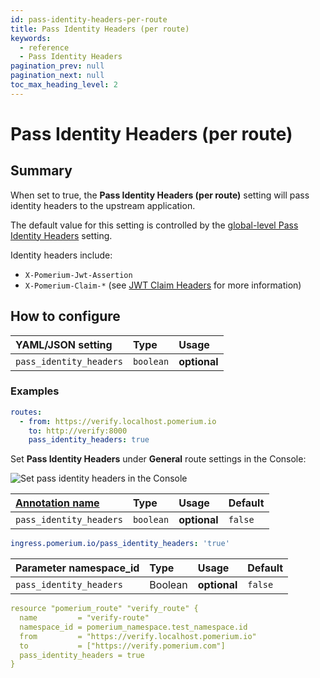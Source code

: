 ```yaml
---
id: pass-identity-headers-per-route
title: Pass Identity Headers (per route)
keywords:
  - reference
  - Pass Identity Headers
pagination_prev: null
pagination_next: null
toc_max_heading_level: 2
---
```



# Pass Identity Headers (per route)

## Summary

When set to true, the **Pass Identity Headers (per route)** setting will pass identity headers to the upstream application.

The default value for this setting is controlled by the [global-level Pass Identity Headers](/docs/reference/pass-identity-headers) setting.

Identity headers include:

- `X-Pomerium-Jwt-Assertion`
- `X-Pomerium-Claim-*` (see [JWT Claim Headers](/docs/reference/jwt-claim-headers) for more information)

## How to configure

<Tabs>
<TabItem value="Core" label="Core">

| **YAML**/**JSON** setting | **Type**  | **Usage**    |
| :------------------------ | :-------- | :----------- |
| `pass_identity_headers`   | `boolean` | **optional** |

### Examples

```yaml
routes:
  - from: https://verify.localhost.pomerium.io
    to: http://verify:8000
    pass_identity_headers: true
```

</TabItem>
<TabItem value="Enterprise" label="Enterprise">

Set **Pass Identity Headers** under **General** route settings in the Console:

![Set pass identity headers in the Console](../img/routes/identity-headers/pass-identity-headers.png)

</TabItem>
<TabItem value="Kubernetes" label="Kubernetes">

| **[Annotation name](/docs/deploy/k8s/ingress#set-ingress-annotations)** | **Type** | **Usage** | **Default** |
| :-- | :-- | :-- | :-- |
| `pass_identity_headers` | `boolean` | **optional** | `false` |

```yaml
ingress.pomerium.io/pass_identity_headers: 'true'
```

</TabItem>
<TabItem value="Terraform" label="Terraform">

| **Parameter namespace_id** | **Type** | **Usage** | **Default** |
| :-- | :-- | :-- | :-- |
| `pass_identity_headers` | Boolean | **optional** | `false` |

```yaml
resource "pomerium_route" "verify_route" {
  name         = "verify-route"
  namespace_id = pomerium_namespace.test_namespace.id
  from         = "https://verify.localhost.pomerium.io"
  to           = ["https://verify.pomerium.com"]
  pass_identity_headers = true
}
```
</TabItem>
</Tabs>
